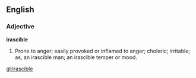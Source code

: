 ==English==

===Adjective===

'''irascible'''

#Prone to anger; easily provoked or inflamed to anger; choleric; irritable; as, an irascible man; an irascible temper or mood.

[[gl:Irascible]]